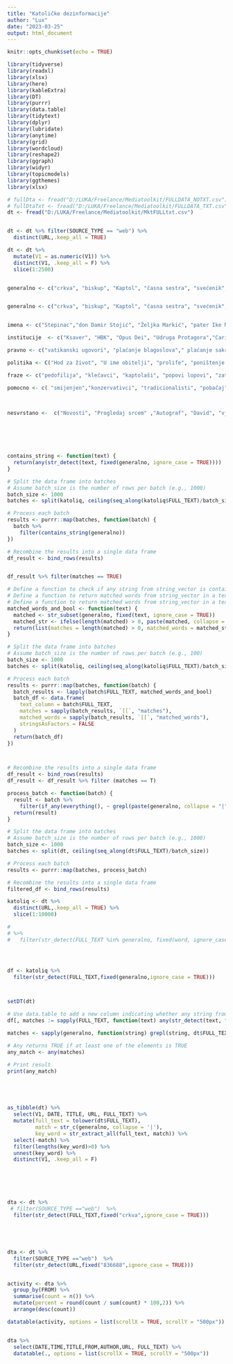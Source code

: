 ```yaml
---
title: "Katoličke dezinformacije"
author: "Lux"
date: "2023-03-25"
output: html_document
---
```


```r
knitr::opts_chunk$set(echo = TRUE)
```


```r
library(tidyverse)
library(readxl)
library(xlsx)
library(here)
library(kableExtra)
library(DT)
library(purrr)
library(data.table)
library(tidytext)
library(dplyr)
library(lubridate)
library(anytime)
library(grid)
library(wordcloud)
library(reshape2)
library(ggraph)
library(widyr)
library(topicmodels)
library(ggthemes)
library(xlsx)

```

```r
# fullDta <- fread("D:/LUKA/Freelance/Mediatoolkit/FULLDATA_NOTXT.csv")
# fullDtaTxt <- fread("D:/LUKA/Freelance/Mediatoolkit/FULLDATA_TXT.csv")
dt <- fread("D:/LUKA/Freelance/Mediatoolkit/MktFULLtxt.csv")


dt <- dt %>% filter(SOURCE_TYPE == "web") %>%
  distinct(URL,.keep_all = TRUE)

dt <- dt %>%
  mutate(V1 = as.numeric(V1)) %>%
  distinct(V1, .keep_all = F) %>%
  slice(1:2500)



```



```r



generalno <- c("crkva", "biskup", "Kaptol", "časna sestra", "svećenik", "župnik", "vjernik", "kardinal", "papa", "sveti otac", "redovnik", "redovnica","kršćanstvo", "vjera", "Gospa", "Bog", "Isus", "katolički", "misa", "pričest", "krizma", "grijeh", "vjeroučitelj", "vjeronauk", "blagoslov","svjedočanstvo", "relikvija", "stigma", "duhovna zvanja", "don", "fra", "velečasni","zaređenje", "krunica", "vjeronauk", "ukazanje")


generalno <- c("crkva", "biskup", "Kaptol", "časna sestra", "svećenik", "župnik", "vjernik", "kardinal", "papa", "sveti otac", "redovnik", "redovnica","kršćanstvo", "vjera", "Gospa", "Bog", "Isus", "katolički", "misa", "pričest", "krizma", "grijeh", "vjeroučitelj", "vjeronauk", "blagoslov","svjedočanstvo", "relikvija", "stigma", "duhovna zvanja", "velečasni","zaređenje", "krunica", "vjeronauk", "ukazanje")


imena <- c("Stepinac","don Damir Stojić", "Željka Markić", "pater Ike Mandurić","Vlado Košić","Robert Bajruši", "Inoslav Bešker", "Ante Tomić", "Branimir Pofuk", "Igor Lasić", "Hrvoje Marjanović","Bozanić", "Ksenija Abramović", "Drago Pilsel")

institucije  <- c("Ksaver", "HBK", "Opus Dei", "Udruga Protagora","Caritas")

pravno <- c("vatikanski ugovori", "plaćanje blagoslova"," plaćanje sakramenata", "crkvene nekretnine", "crkvena imovina")

politika <- C("Hod za život", "U ime obitelji", "prolife", "poništenje Rimskih ugovora", "sekularizacija", "sekularna država", "klerikalizam", "Crkva ruši vlast", "veličaju ustaštvo", "oduzimaju prava ženama", "žele stvoriti katoličku državu", "crkvena afera", "zataškavanje Kaptola", "šutnja Kaptola", "Rimski ugovori","vjeronauk u školama", "vatikanski ugovori", "vatikanska banka" ,"klerikalna vlast","država nije odvojena od Crkve", "potiče homofobiju", "rodna ideologija", "klerikalizam", "ravnozemljaši", "gay brak", "podržavali ustaše", "podržavali naciste", "blagoslovili rat", "Hrvatska nije sekularna država","Katolička crkva vlada Hrvatskom","žene u Crkvi")

fraze <- c("pedofilija", "klečavci", "kaptolaši", "popovi lopovi", "zatucani katolici", "katolički fanatici", "katolički fašisti", "katolibani","crkvenjak", "ekstremni vjernici")

pomocno <- c( "smijenjen","konzervativci", "tradicionalisti", "pobačaj", "abortus", "aktivisti", "aktivizam", "jezuiti", "nazadan", "zaostao", "neobrazovan", "privilegije" , "privilegiran", "diskriminacija", "nacionalizam", "nacionalisti", "ekstremisti", "otpušten", "prekrštavanje", "izopćen", "izbačen", "bludničio",  "posvećenje",  , "inkardiniran", "inkardinacija",  "mračno doba", "razotkrio", "prijavio", "bludničio", "pronevjerio", "homofobijam", "zlodjela", "progoni", "dogma", "kontroverzni svećenik", "moderni svećenik", "tolerantna vjera", "vjerska policija", "vjerska kontrola", "crkveni mediji", "vjerski mediji", "ukidanje", "homofob", "pedofil", "homoseksualnost", "patrijarhat", "čudesno ozdravljenje", "čudo")

 
  
nesvrstano <-  c("Novosti", "Progledaj srcem" ,"Autograf", "David", "vjera.hr")







```



```r


contains_string <- function(text) {
  return(any(str_detect(text, fixed(generalno, ignore_case = TRUE))))
}

# Split the data frame into batches
# Assume batch_size is the number of rows per batch (e.g., 1000)
batch_size <- 1000
batches <- split(katoliq, ceiling(seq_along(katoliq$FULL_TEXT)/batch_size))

# Process each batch
results <- purrr::map(batches, function(batch) {
  batch %>%
    filter(contains_string(generalno))
})

# Recombine the results into a single data frame
df_result <- bind_rows(results)


df_result %>% filter(matches == TRUE)
```



```r
# Define a function to check if any string from string_vector is contained in a text
# Define a function to return matched words from string_vector in a text
# Define a function to return matched words from string_vector in a text
matched_words_and_bool <- function(text) {
  matched <- str_subset(generalno, fixed(text, ignore_case = TRUE))
  matched_str <- ifelse(length(matched) > 0, paste(matched, collapse = ", "), NA)
  return(list(matches = length(matched) > 0, matched_words = matched_str))
}

# Split the data frame into batches
# Assume batch_size is the number of rows per batch (e.g., 100)
batch_size <- 1000
batches <- split(katoliq, ceiling(seq_along(katoliq$FULL_TEXT)/batch_size))

# Process each batch
results <- purrr::map(batches, function(batch) {
  batch_results <- lapply(batch$FULL_TEXT, matched_words_and_bool)
  batch_df <- data.frame(
    text_column = batch$FULL_TEXT,
    matches = sapply(batch_results, `[[`, "matches"),
    matched_words = sapply(batch_results, `[[`, "matched_words"),
    stringsAsFactors = FALSE
  )
  return(batch_df)
})



# Recombine the results into a single data frame
df_result <- bind_rows(results)
df_result <- df_result %>% filter (matches == T)
```



```r
process_batch <- function(batch) {
  result <- batch %>%
    filter(if_any(everything(), ~ grepl(paste(generalno, collapse = "|"), .)))
  return(result)
}

# Split the data frame into batches
# Assume batch_size is the number of rows per batch (e.g., 1000)
batch_size <- 1000
batches <- split(dt, ceiling(seq_along(dt$FULL_TEXT)/batch_size))

# Process each batch
results <- purrr::map(batches, process_batch)

# Recombine the results into a single data frame
filtered_df <- bind_rows(results)
```







```r


katoliq <- dt %>%
  distinct(URL,.keep_all = TRUE) %>%
  slice(1:10000) 

# 
# %>%
#   filter(str_detect(FULL_TEXT %in% generalno, fixed(word, ignore_case = TRUE)))




df <- katoliq %>%
  filter(str_detect(FULL_TEXT,fixed(generalno,ignore_case = TRUE)))



setDT(dt)

# Use data.table to add a new column indicating whether any string from string_vector is found
df[, matches := sapply(FULL_TEXT, function(text) any(str_detect(text, fixed(generalno))))]


```




```r
matches <- sapply(generalno, function(string) grepl(string, dt$FULL_TEXT))

# Any returns TRUE if at least one of the elements is TRUE
any_match <- any(matches)

# Print result
print(any_match)





as_tibble(dt) %>%
  select(V1, DATE, TITLE, URL, FULL_TEXT) %>%
  mutate(full_text = tolower(dt$FULL_TEXT),
         match = str_c(generalno, collapse = '|'),
         key_word = str_extract_all(full_text, match)) %>%
  select(-match) %>%
  filter(lengths(key_word)>0) %>%
  unnest(key_word) %>%
  distinct(V1, .keep_all = F)







```







```r


dta <- dt %>%
 # filter(SOURCE_TYPE =="web")  %>%
  filter(str_detect(FULL_TEXT,fixed("crkva",ignore_case = TRUE)))





dta <- dt %>%
  filter(SOURCE_TYPE =="web")  %>%
  filter(str_detect(URL,fixed("836688",ignore_case = TRUE)))


activity <- dta %>%
  group_by(FROM) %>%
  summarise(count = n()) %>%
  mutate(percent = round(count / sum(count) * 100,2)) %>% 
  arrange(desc(count))

datatable(activity, options = list(scrollX = TRUE, scrollY = "500px"))


dta %>% 
  select(DATE,TIME,TITLE,FROM,AUTHOR,URL, FULL_TEXT) %>%
  datatable(., options = list(scrollX = TRUE, scrollY = "500px"))



```



